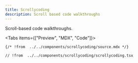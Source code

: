 ```yaml
---
title: Scrollycoding
description: Scroll based code walkthroughs
---
```



Scroll-based code walkthroughs.

<Tabs items={["Preview", "MDX", "Code"]}>
<Tab value="Preview">
<PreviewContainer>
  <Preview />
</PreviewContainer>
</Tab>
<Tab value="MDX">

```mdx
{/* !from  ../../components/scrollycoding/source.mdx */}
```

</Tab>
<Tab value="Code">

```tsx
// !from  ../../components/scrollycoding/scrollycoding.tsx
```

</Tab>
</Tabs>
